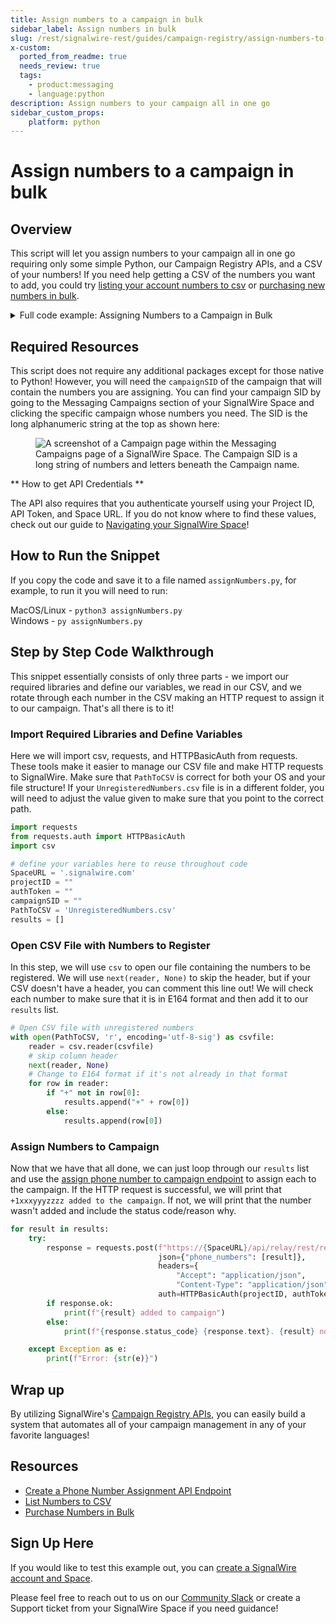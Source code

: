 ```yaml
---
title: Assign numbers to a campaign in bulk
sidebar_label: Assign numbers in bulk
slug: /rest/signalwire-rest/guides/campaign-registry/assign-numbers-to-a-campaign-in-bulk
x-custom:
  ported_from_readme: true
  needs_review: true
  tags:
    - product:messaging
    - language:python
description: Assign numbers to your campaign all in one go
sidebar_custom_props:
    platform: python
---
```


# Assign numbers to a campaign in bulk

## Overview

This script will let you assign numbers to your campaign all in one go requiring only some simple Python, our Campaign Registry APIs, and a CSV of your numbers! If you need help getting a CSV of the numbers you want to add, you could try [listing your account numbers to csv](/compatibility-api/guides/general/phone-numbers/list-numbers-to-csv) or [purchasing new numbers in bulk](/compatibility-api/guides/general/phone-numbers/how-to-purchase-numbers-in-bulk). 

<details>
  <summary>Full code example: Assigning Numbers to a Campaign in Bulk</summary>

```python
import requests
from requests.auth import HTTPBasicAuth
import csv

# define your variables here to reuse throughout code
SpaceURL = '.signalwire.com'
projectID = ""
authToken = ""
campaignSID = ""
PathToCSV = 'UnregisteredNumbers.csv'
results = []

# Open CSV file with unregistered numbers
with open(PathToCSV, 'r', encoding='utf-8-sig') as csvfile:
    reader = csv.reader(csvfile)
    next(reader, None)
    # Change to E164 format if it's not already in that format
    for row in reader:
        if "+" not in row[0]:
            results.append("+" + row[0])
        else:
            results.append(row[0])

for result in results:
    try:
        response = requests.post(f"https://{SpaceURL}/api/relay/rest/registry/beta/campaigns/{campaignSID}/orders",
                                 json={"phone_numbers": [result]},
                                 headers={
                                     "Accept": "application/json",
                                     "Content-Type": "application/json"},
                                 auth=HTTPBasicAuth(projectID, authToken))
        if response.ok:
            print(f"{result} added to campaign")
        else:
            print(f"{response.status_code} {response.text}. {result} not added to campaign.")

    except Exception as e:
        print(f"Error: {str(e)}")
```

</details>

Required Resources
------------------

This script does not require any additional packages except for those native to Python! 
However, you will need the `campaignSID` of the campaign that will contain the numbers you are assigning. 
You can find your campaign SID by going to the Messaging Campaigns section of your SignalWire Space and clicking the specific campaign whose numbers you need. 
The SID is the long alphanumeric string at the top as shown here:

<figure>
  <img className="img-800" src={require("./34f4a27-Screen_Shot_2022-06-08_at_6.10.17_PM.webP").default} alt="A screenshot of a Campaign page within the Messaging Campaigns page of a SignalWire Space. The Campaign SID is a long string of numbers and letters beneath the Campaign name." />
</figure>

** How to get API Credentials **

The API also requires that you authenticate yourself using your Project ID, API Token, and Space URL. If you do not know where to find these values, check out our guide to [Navigating your SignalWire Space](/platform/dashboard/get-started/explore#api)!

How to Run the Snippet
----------------------

If you copy the code and save it to a file named `assignNumbers.py`, for example, to run it you will need to run:

MacOS/Linux - `python3 assignNumbers.py`  
Windows - `py assignNumbers.py`

Step by Step Code Walkthrough
-----------------------------

This snippet essentially consists of only three parts - we import our required libraries and define our variables, we read in our CSV, and we rotate through each number in the CSV making an HTTP request to assign it to our campaign. That's all there is to it! 

### Import Required Libraries and Define Variables

Here we will import csv, requests, and HTTPBasicAuth from requests. These tools make it easier to manage our CSV file and make HTTP requests to SignalWire. Make sure that `PathToCSV` is correct for both your OS and your file structure! If your `UnregisteredNumbers.csv` file is in a different folder, you will need to adjust the value given to make sure that you point to the correct path. 

```python
import requests
from requests.auth import HTTPBasicAuth
import csv

# define your variables here to reuse throughout code
SpaceURL = '.signalwire.com'
projectID = ""
authToken = ""
campaignSID = ""
PathToCSV = 'UnregisteredNumbers.csv'
results = []
```

### Open CSV File with Numbers to Register

In this step, we will use `csv` to open our file containing the numbers to be registered. We will use `next(reader, None)` to skip the header, but if your CSV doesn't have a header, you can comment this line out! We will check each number to make sure that it is in E164 format and then add it to our `results` list. 

```python
# Open CSV file with unregistered numbers
with open(PathToCSV, 'r', encoding='utf-8-sig') as csvfile:
    reader = csv.reader(csvfile)
    # skip column header 
    next(reader, None)
    # Change to E164 format if it's not already in that format
    for row in reader:
        if "+" not in row[0]:
            results.append("+" + row[0])
        else:
            results.append(row[0])
```

### Assign Numbers to Campaign

Now that we have that all done, we can just loop through our `results` list and use the [assign phone number to campaign endpoint](/rest/signalwire-rest/endpoints/space/create-order) to assign each to the campaign. If the HTTP request is successful, we will print that `+1xxxyyyzzzz added to the campaign`. If not, we will print that the number wasn't added and include the status code/reason why.

```python
for result in results:
    try:
        response = requests.post(f"https://{SpaceURL}/api/relay/rest/registry/beta/campaigns/{campaignSID}/orders",
                                 json={"phone_numbers": [result]},
                                 headers={
                                     "Accept": "application/json",
                                     "Content-Type": "application/json"},
                                 auth=HTTPBasicAuth(projectID, authToken))
        if response.ok:
            print(f"{result} added to campaign")
        else:
            print(f"{response.status_code} {response.text}. {result} not added to campaign.")

    except Exception as e:
        print(f"Error: {str(e)}")
```

Wrap up
-------

By utilizing SignalWire's [Campaign Registry APIs](/messaging/get-started/campaign-registry), you can easily build a system that automates all of your campaign management in any of your favorite languages! 

Resources
---------

- [Create a Phone Number Assignment API Endpoint](/rest/signalwire-rest/endpoints/space/create-order)
- [List Numbers to CSV](/compatibility-api/guides/general/phone-numbers/list-numbers-to-csv)
- [Purchase Numbers in Bulk](/compatibility-api/guides/general/phone-numbers/how-to-purchase-numbers-in-bulk)

Sign Up Here
------------

If you would like to test this example out, you can [create a SignalWire account and Space](https://m.signalwire.com/signups/new?s=1).

Please feel free to reach out to us on our [Community Slack](https://signalwire.community/) or create a Support ticket from your SignalWire Space if you need guidance!
